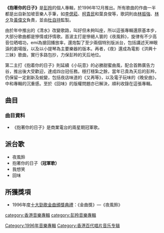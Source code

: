 {{Album infobox |
| Name       = 抱著你的日子
| Type       = 專輯
| Artist     = [[彭羚|彭羚]]
| Cover      = Cass Phang 抱著你的日子.jpg
| Released   = 1996年12月
| Recorded   = 1996年
| Genre      = [[粵語流行音樂|粵語流行音樂]]
| Length     = 46:10
| Label      = [[百代唱片_(香港)|百代唱片]]
| Last album  = [[清水_(專輯)|清水]]<br>（1996年7月）
| This album  = '''抱著你的日子'''<br>（1996年12月）
| Next album  = [[眼睛濕濕的|眼睛濕濕的]]<br>（1997年3月）
}}

'''《抱著你的日子》'''是[[彭羚|彭羚]]的個人專輯，於1996年12月推出。所有歌曲的作曲一半都是出自新加坡音樂人手筆，如[[李偲菘|李偲菘]]、[[柯貴民|柯貴民]]和葉良俊等，歌詞則由[[林振強|林振強]]、[[林夕|林夕]]及[[黃偉文|黃偉文]]負責，並由[[杜自持|杜自持]]監製。

由於年中推出的《清水》改變歌路，叫好但未夠叫座，所以這張專輯還原基本步，大部分歌曲都是慘情或抒情歌。首波主打是慘絕人寰的《夜風鈴》，旋律有不少高音位晒唱功，emi為搶回播放率，還炮製了至少兩個特別版派台，包括講述天神眼淚的劇場版，以及以小提琴為主要樂器的版本。再者，《夜》還成為電影《洪興十三妹》歌曲，實行多路包抄，力保彭羚的天后地位。

第二主打《抱着你的日子》則延續《小玩意》的必勝甜蜜曲風，配合首飾廣告力谷，推出後大受歡迎，達成四台冠任務。穩打穩紮之餘，當年已貴為天后的彭羚，仍保留一定創新及蛻變，包括夜店味道的《又再等》，以及電子玩味的《晚安曲》，中和專輯的沉重感。至於《回味》的版權問題亦已解決，順利收錄在這張專輯。

==曲目==
{{Tracklist
| collapsed = 
| headline = 
| font_size = 
| total_length = 46:10

| all_producer = [[杜自持|杜自持]]

| extra_column =

| title1 = 夜風鈴
| music1 = [[李偲菘|李偲菘]]
| lyrics1 = [[林振強|林振強]]
| arranger1 = [[杜自持|杜自持]]
| longnote1 = '''第一主打'''
| length1 = 4:09

| title2 = 給天邊最愛的人
| music2 = [[葉良俊|葉良俊]]
| lyrics2 = 林振強
| arranger2 = 杜自持
| longnote2 = 《眼睛濕濕的》粵語版
| length2 = 4:30

| title3 = 我想笑
| music3 = [[辛葆璉|辛葆璉]]
| lyrics3 = [[林夕|林夕]]
| arranger3 = 杜自持
| longnote3 = '''第三主打'''
| length3 = 3:46

| title4 = 感情難以承受的重
| music4 = [[柯貴民|柯貴民]]
| lyrics4 = 林振強
| arranger4 = [[蘇德華|蘇德華]]
| longnote4 = 
| length4 = 4:07

| title5 = 抱著你的日子
| music5 = [[梁偉豐|梁偉豐]]
| lyrics5 = [[黃偉文|黃偉文]]
| arranger5 = [[何國杰|Ricky Ho]]
| longnote5 = '''第二主打'''
| length5 = 3:41

| title6 = 甜品
| music6 = [[黃丹儀|黃丹儀]]
| lyrics6 = 黃偉文
| arranger6 = 杜自持
| longnote6 = 
| length6 = 4:29

| title7 = 回味
| music7 = [[小山田圭吾|小山田圭吾]]
| lyrics7 = 林振強
| arranger7 = 小山田圭吾
| longnote7 = 改編自カヒミ・カリィ的[[動畫|動畫]]《[[櫻桃小丸子|櫻桃小丸子]]》片頭曲《{{lang|ja|ハミングがきこえる}}》
| length7 = 3:29

| title8 = 你有，我沒有
| music8 = 葉良俊
| lyrics8 = 林夕
| arranger8 = 杜自持
| longnote8 = 《牽袖》粵語版
| length8 = 4:09

| title9 = 你和我一樣
| music9 = [[黃艾倫|黃艾倫]]
| lyrics9 = 林夕
| arranger9 = 杜自持
| longnote9 = 
| length9 = 4:46

| title10 = 又再等
| music10 = [[陳美鳳_(香港)|陳美鳳]]
| lyrics10 = 林振強
| arranger10 = 杜自持
| longnote10 = 
| length10 = 4:03

| title11 = 給天邊最愛的人
| music11 = 葉良俊
| lyrics11 = 林振強
| arranger11 = 杜自持
| note11 = Piano Version
| longnote11 = 
| length11 = 2:57

| title12 = 晚安曲
| music12 = [[Minimal|Minimal]]
| lyrics12 = 黃偉文
| arranger12 = Minimal
| longnote12 = 
| length12 = 1:58
}}
===曲目資料===
*《抱著你的日子》是商業電台的兩星期冠軍歌。

== 派台歌 ==
* 夜風鈴
* 抱著你的日子'''（冠軍歌）'''
* 我想笑
* 回味

==所獲獎項==
*1996年度[[十大勁歌金曲頒獎典禮|十大勁歌金曲頒獎典禮]]：《金曲獎》—《夜風鈴》

{{彭羚}}

[[category:香港音樂專輯|category:香港音樂專輯]]
[[category:彭羚音樂專輯|category:彭羚音樂專輯]]
[[Category:1996年音樂專輯|Category:1996年音樂專輯]]
[[Category:香港百代唱片音乐专辑|Category:香港百代唱片音乐专辑]]